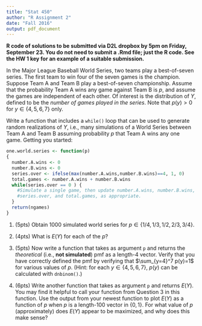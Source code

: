 ---
title: "Stat 450"
author: "R Assignment 2"
date: "Fall 2016"
output: pdf_document
---

**R code of solutions to be submitted via D2L dropbox by 5pm on Friday, September 23.  You do not need to submit a .Rmd file; just the R code.  See the HW 1 key for an example of a suitable submission.**

In the Major League Baseball World Series, two teams play a best-of-seven series.  The first team to win four of the seven games is the champion.  Suppose Team A and Team B play a best-of-seven championship.  Assume that the probability Team A wins any game against Team B is $p$, and assume the games are independent of each other.  Of interest is the distribution of $Y$, defined to be the *number of games played in the series*.  Note that $p(y)>0$ for $y\in \{4,5,6,7\}$ only.  

Write a function that includes a `while()` loop that can be used to generate random realizations of $Y$, i.e., many simulations of a World Series between Team A and Team B assuming probability $p$ that Team A wins any one game.  Getting you started:

```{r,eval=FALSE}
one.world.series <- function(p)
{
  number.A.wins <- 0
  number.B.wins <- 0
  series.over <- ifelse(max(number.A.wins,number.B.wins)==4, 1, 0)
  total.games <- number.A.wins + number.B.wins
  while(series.over == 0 ) {
    #Simulate a single game, then update number.A.wins, number.B.wins, 
    #series.over, and total.games, as appropriate.
  }
  return(ngames)
}

```

1. (5pts) Obtain 1000 simulated world series for $p\in \{1/4, 1/3, 1/2, 2/3, 3/4\}$. 

2. (4pts)  What is $E(Y)$ for each of the $p$?  

3.  (5pts) Now write a function that takes as argument `p` and returns the *theoretical* (i.e., **not simulated**) pmf as a length-4 vector.  Verify that you have correctly defined the pmf by verifying that $\sum_{y=4}^7 p(y)=1$ for various values of $p$.   (Hint: for each $y\in \{4,5,6,7\}$, $p(y)$ can be calculated with `dnbinom()`.)

4. (6pts) Write another function that takes as argument `p` and returns $E(Y)$.  You may find it helpful to call your function from Question 3 in this function.  Use the output from your newest function to plot $E(Y)$ as a function of $p$ when $p$ is a length-100 vector in $\{0,1\}$.  For what value of $p$ (approximately) does $E(Y)$ appear to be maximized, and why does this make sense?

